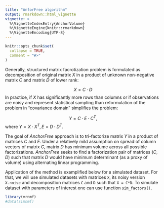 ```yaml
---
title: "AnforFree algorithm"
output: rmarkdown::html_vignette
vignette: >
  %\VignetteIndexEntry{AnchorVolume}
  %\VignetteEngine{knitr::rmarkdown}
  %\VignetteEncoding{UTF-8}
---
```


```r
knitr::opts_chunk$set(
  collapse = TRUE,
  comment = "#>"
)
```

Generally, structured matrix facrotization problem is formulated as decomposition of original matrix $X$ in a product of unknown non-negative matrix $C$ and matrix $D$ of lower rank: 

$$
X = C \cdot D
$$
In practice, if $X$ has significantly more rows than columns or if observations are noisy and represent statistical sampling than reformulation of the problem in "covariance domain" simplifies the problem:

$$
Y = C \cdot E \cdot C^{T},
$$
where $Y = X \cdot X^{T}, E = D \cdot D^{T}.$

The goal of _AnchorFree_ approach is to tri-factorize matrix $Y$ in a product of matrices $C$ and $E$. Under a relatively mild assumption on spread of column vectors of matrix $C$, matrix $D$ has minimum volume across all possible factorizations. _AnchorFree_ seeks to find a factorization pair of matrices $(C,D)$ such that matrix $D$ would have minimum determinant (as a proxy of volume) using alternating linear programming. 

Application of the method is examplified below for a simulated dataset. For that, we will use simulated datasets with matrices `X`, its noisy version `X.noise` and decomposition matrices `C` and `D` such that `X = C*D`. To simulate dataset with parameters of interest one can use function `sim_factors()`.


```r
library(vrnmf)
#data(simnmf)
```
